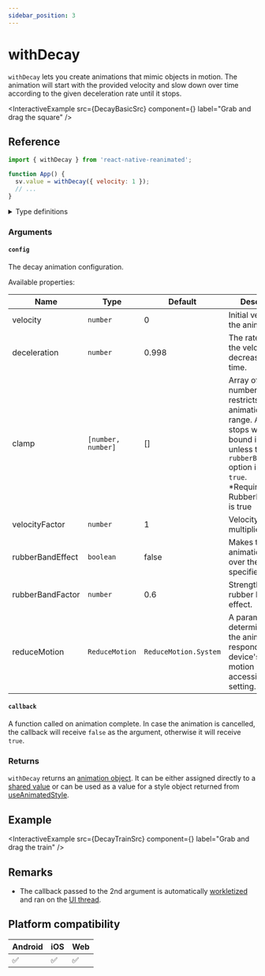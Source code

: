 ```yaml
---
sidebar_position: 3
---
```


# withDecay

`withDecay` lets you create animations that mimic objects in motion. The animation will start with the provided velocity and slow down over time according to the given deceleration rate until it stops.


<InteractiveExample
  src={DecayBasicSrc}
  component={<DecayBasic />}
  label="Grab and drag the square"
/>

## Reference

```javascript
import { withDecay } from 'react-native-reanimated';

function App() {
  sv.value = withDecay({ velocity: 1 });
  // ...
}
```

<details>
<summary>Type definitions</summary>

```typescript
type AnimatableValue = number | string | number[];

interface WithDecayConfig {
  deceleration?: number;
  velocity?: number;
  clamp?: [number, number];
  velocityFactor?: number;
  rubberBandEffect?: boolean;
  rubberBandFactor?: number;
  reduceMotion?: ReduceMotion;
}

function withDecay(
  userConfig: WithDecayConfig,
  callback?: (finished?: boolean, current?: AnimatableValue) => void
): number;

enum ReduceMotion {
  System = 'system',
  Always = 'always',
  Never = 'never',
}
```

</details>

### Arguments

#### `config`

The decay animation configuration.

Available properties:

| Name                               | Type               | Default               | Description                                                                                                                                                                                                 |
| ---------------------------------- | ------------------ | --------------------- | ----------------------------------------------------------------------------------------------------------------------------------------------------------------------------------------------------------- |
| velocity <Optional />              | `number`           | 0                     | Initial velocity of the animation.                                                                                                                                                                          |
| deceleration <Optional />          | `number`           | 0.998                 | The rate at which the velocity decreases over time.                                                                                                                                                         |
| clamp <Optional footnote={true} /> | `[number, number]` | []                    | Array of two numbers which restricts animation's range. Animation stops when either bound is reached unless the `rubberBandEffect` option is set to `true`. <br /> \*Required when RubberBandEffect is true |
| velocityFactor <Optional />        | `number`           | 1                     | Velocity multiplier.                                                                                                                                                                                        |
| rubberBandEffect <Optional />      | `boolean`          | false                 | Makes the animation bounce over the limit specified in `clamp`.                                                                                                                                             |
| rubberBandFactor <Optional />      | `number`           | 0.6                   | Strength of the rubber band effect.                                                                                                                                                                         |
| reduceMotion <Optional />          | `ReduceMotion`     | `ReduceMotion.System` | A parameter that determines how the animation responds to the device's reduced motion accessibility setting.                                                                                                |

#### `callback` <Optional />

A function called on animation complete. In case the animation is cancelled, the callback will receive `false` as the argument, otherwise it will receive `true`.

### Returns

`withDecay` returns an [animation object](/docs/fundamentals/glossary#animation-object). It can be either assigned directly to a [shared value](/docs/fundamentals/glossary#shared-value) or can be used as a value for a style object returned from [useAnimatedStyle](/docs/core/useAnimatedStyle).

## Example


<InteractiveExample
  src={DecayTrainSrc}
  component={<DecayTrain />}
  label="Grab and drag the train"
/>

## Remarks

- The callback passed to the 2nd argument is automatically [workletized](/docs/fundamentals/glossary#to-workletize) and ran on the [UI thread](/docs/fundamentals/glossary#ui-thread).

## Platform compatibility

<div className="compatibility">

| Android | iOS | Web |
| ------- | --- | --- |
| ✅      | ✅  | ✅  |

</div>
